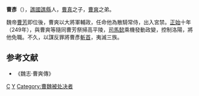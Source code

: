 '''曹彥'''（{{bd|？||249年|catIdx=C}}），[[譙國|譙國]][[譙縣|譙縣]]人，[[曹真|曹真]]之子，[[曹爽|曹爽]]之弟。

魏帝[[曹芳|曹芳]]即位後，曹爽以大將軍輔政，任命他為散騎常侍，出入宮禁。[[正始_(曹魏)|正始]]十年（249年），與曹爽等隨同曹芳祭掃高平陵，[[司馬懿|司馬懿]]乘機發動政變，控制洛陽，將他免職。不久，以謀反罪將曹彥[[斬首|斬首]]，夷滅三族。

==参考文献==
*《魏志·曹爽傳》

{{三国人物小作品}}

[[Category:三國政治人物|C]]
[[Category:曹姓|Y]]
[[Category:曹魏被处决者|Category:曹魏被处决者]]